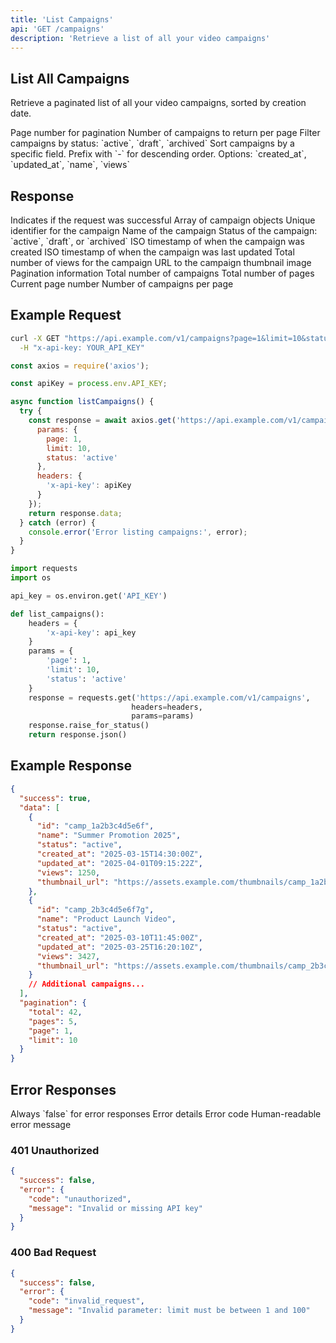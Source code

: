 ```yaml
---
title: 'List Campaigns'
api: 'GET /campaigns'
description: 'Retrieve a list of all your video campaigns'
---
```


## List All Campaigns

Retrieve a paginated list of all your video campaigns, sorted by creation date.

<ParamField query="page" type="integer" default="1">
  Page number for pagination
</ParamField>

<ParamField query="limit" type="integer" default="20" max="100">
  Number of campaigns to return per page
</ParamField>

<ParamField query="status" type="string">
  Filter campaigns by status: `active`, `draft`, `archived`
</ParamField>

<ParamField query="sort" type="string" default="-created_at">
  Sort campaigns by a specific field. Prefix with `-` for descending order. 
  Options: `created_at`, `updated_at`, `name`, `views`
</ParamField>

## Response

<ResponseField name="success" type="boolean">
  Indicates if the request was successful
</ResponseField>

<ResponseField name="data" type="array">
  Array of campaign objects
</ResponseField>

<ResponseField name="data[].id" type="string">
  Unique identifier for the campaign
</ResponseField>

<ResponseField name="data[].name" type="string">
  Name of the campaign
</ResponseField>

<ResponseField name="data[].status" type="string">
  Status of the campaign: `active`, `draft`, or `archived`
</ResponseField>

<ResponseField name="data[].created_at" type="string">
  ISO timestamp of when the campaign was created
</ResponseField>

<ResponseField name="data[].updated_at" type="string">
  ISO timestamp of when the campaign was last updated
</ResponseField>

<ResponseField name="data[].views" type="integer">
  Total number of views for the campaign
</ResponseField>

<ResponseField name="data[].thumbnail_url" type="string">
  URL to the campaign thumbnail image
</ResponseField>

<ResponseField name="pagination" type="object">
  Pagination information
</ResponseField>

<ResponseField name="pagination.total" type="integer">
  Total number of campaigns
</ResponseField>

<ResponseField name="pagination.pages" type="integer">
  Total number of pages
</ResponseField>

<ResponseField name="pagination.page" type="integer">
  Current page number
</ResponseField>

<ResponseField name="pagination.limit" type="integer">
  Number of campaigns per page
</ResponseField>

## Example Request

```bash
curl -X GET "https://api.example.com/v1/campaigns?page=1&limit=10&status=active" \
  -H "x-api-key: YOUR_API_KEY"
```

```javascript
const axios = require('axios');

const apiKey = process.env.API_KEY;

async function listCampaigns() {
  try {
    const response = await axios.get('https://api.example.com/v1/campaigns', {
      params: {
        page: 1,
        limit: 10,
        status: 'active'
      },
      headers: {
        'x-api-key': apiKey
      }
    });
    return response.data;
  } catch (error) {
    console.error('Error listing campaigns:', error);
  }
}
```

```python
import requests
import os

api_key = os.environ.get('API_KEY')

def list_campaigns():
    headers = {
        'x-api-key': api_key
    }
    params = {
        'page': 1,
        'limit': 10,
        'status': 'active'
    }
    response = requests.get('https://api.example.com/v1/campaigns', 
                           headers=headers, 
                           params=params)
    response.raise_for_status()
    return response.json()
```

## Example Response

```json
{
  "success": true,
  "data": [
    {
      "id": "camp_1a2b3c4d5e6f",
      "name": "Summer Promotion 2025",
      "status": "active",
      "created_at": "2025-03-15T14:30:00Z",
      "updated_at": "2025-04-01T09:15:22Z",
      "views": 1250,
      "thumbnail_url": "https://assets.example.com/thumbnails/camp_1a2b3c4d5e6f.jpg"
    },
    {
      "id": "camp_2b3c4d5e6f7g",
      "name": "Product Launch Video",
      "status": "active",
      "created_at": "2025-03-10T11:45:00Z",
      "updated_at": "2025-03-25T16:20:10Z",
      "views": 3427,
      "thumbnail_url": "https://assets.example.com/thumbnails/camp_2b3c4d5e6f7g.jpg"
    }
    // Additional campaigns...
  ],
  "pagination": {
    "total": 42,
    "pages": 5,
    "page": 1,
    "limit": 10
  }
}
```

## Error Responses

<ResponseField name="success" type="boolean">
  Always `false` for error responses
</ResponseField>

<ResponseField name="error" type="object">
  Error details
</ResponseField>

<ResponseField name="error.code" type="string">
  Error code
</ResponseField>

<ResponseField name="error.message" type="string">
  Human-readable error message
</ResponseField>

### 401 Unauthorized

```json
{
  "success": false,
  "error": {
    "code": "unauthorized",
    "message": "Invalid or missing API key"
  }
}
```

### 400 Bad Request

```json
{
  "success": false,
  "error": {
    "code": "invalid_request",
    "message": "Invalid parameter: limit must be between 1 and 100"
  }
}
